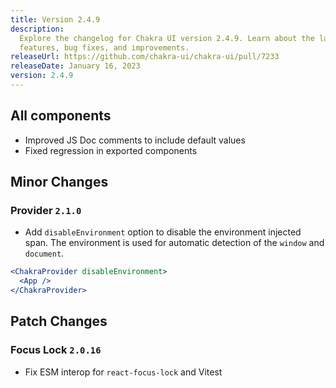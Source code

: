 ```yaml
---
title: Version 2.4.9
description:
  Explore the changelog for Chakra UI version 2.4.9. Learn about the latest
  features, bug fixes, and improvements.
releaseUrl: https://github.com/chakra-ui/chakra-ui/pull/7233
releaseDate: January 16, 2023
version: 2.4.9
---
```


## All components

- Improved JS Doc comments to include default values
- Fixed regression in exported components

## Minor Changes

### Provider `2.1.0`

- Add `disableEnvironment` option to disable the environment injected span. The
  environment is used for automatic detection of the `window` and `document`.

```jsx
<ChakraProvider disableEnvironment>
  <App />
</ChakraProvider>
```

## Patch Changes

### Focus Lock `2.0.16`

- Fix ESM interop for `react-focus-lock` and Vitest
